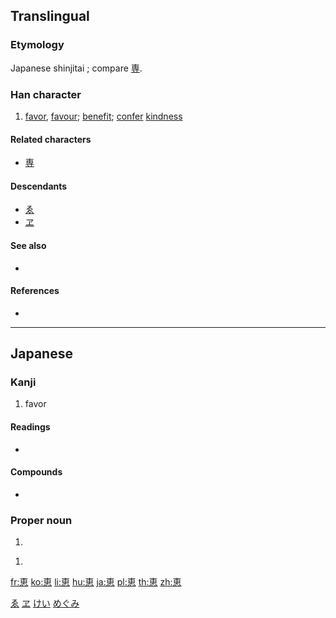 {{character info/new}}
{{also|惠}}
==Translingual==
{{ja-forms|恵|[[惠]]|[[惠]]}}

===Etymology===
Japanese shinjitai {{Han simp|惠|f=叀|t=𤰔}}; compare [[専]].

===Han character===
{{Han char|rn=61|rad=心|as=06|sn=10|four=|canj=JWP|ids=⿱𤰔心}}

# [[favor]], [[favour]]; [[benefit]]; [[confer]] [[kindness]]

====Related characters====
* [[専]] <!-- same simplification -->

====Descendants====
* [[ゑ]]
* [[ヱ]]

====See also====
* {{l|mul|曺}} <!-- graphically similar -->

====References====
* {{Han ref|kx=0386.161|dkj=10618|dj=0718.140|hdz=42290.031|uh=6075|ud=24693}}

[[Category:Han characters from which hiragana were derived|ゑ]]
[[Category:Han characters from which katakana were derived|ヱ]]

----

==Japanese==
{{ja-kanji forms|恵|惠}}

===Kanji===
{{ja-kanji|grade=c|rs=心06|style=s|kyu=惠}}

# favor

====Readings====
* {{ja-readings|goon=[[え]] (e), {{qualifier|historical}} [[ゑ]] (we)|kanon=[[けい]] (kei)|kun=[[めぐむ]] (megumu), [[めぐみ]] (megumi)}}

====Compounds====
* {{ja-r|恵子|^けいこ}}

===Proper noun===
{{ja-pos|proper|けい}}

# {{given name|male|lang=ja}}

{{ja-pos|proper|めぐみ}}

# {{given name|female|lang=ja}}

[[Category:Japanese male given names|けい]]
[[Category:Japanese female given names|めぐみ]]

[[fr:恵]]
[[ko:恵]]
[[li:恵]]
[[hu:恵]]
[[ja:恵]]
[[pl:恵]]
[[th:恵]]
[[zh:恵]]